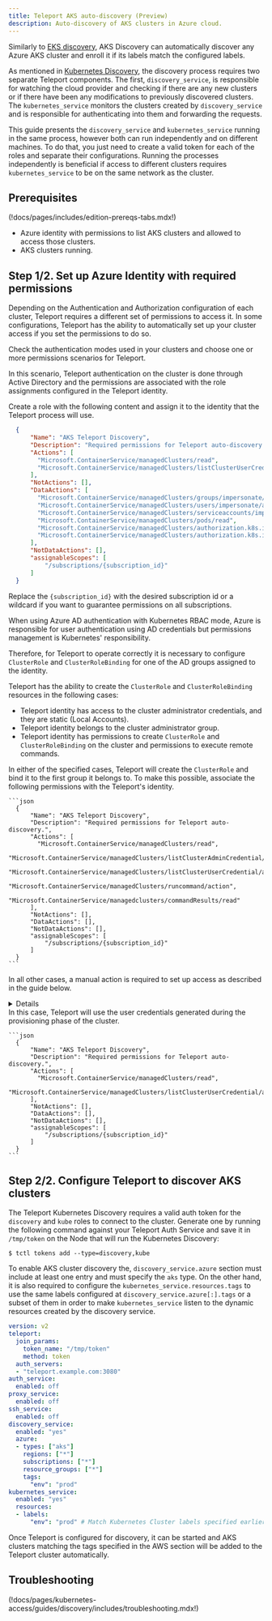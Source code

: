 ```yaml
---
title: Teleport AKS auto-discovery (Preview)
description: Auto-discovery of AKS clusters in Azure cloud.
---
```


Similarly to [EKS discovery](./aws.mdx), AKS Discovery can automatically discover 
any Azure AKS cluster and enroll it if its labels match the configured labels.

As mentioned in [Kubernetes Discovery](./discovery.mdx), the discovery process 
requires two separate Teleport components. The first, `discovery_service`, is 
responsible for watching the cloud provider and checking if there are any 
new clusters or if there have been any modifications to previously discovered clusters. 
The `kubernetes_service` monitors the clusters created by `discovery_service` and 
is responsible for authenticating into them and forwarding the requests.

<Notice type="tip">

This guide presents the `discovery_service` and `kubernetes_service` running in 
the same process, however both can run independently and on different machines. To do 
that, you just need to create a valid token for each of the roles and separate their 
configurations. Running the processes independently is beneficial if access 
to different clusters requires `kubernetes_service` to be on the same network as 
the cluster.

</Notice>

## Prerequisites

(!docs/pages/includes/edition-prereqs-tabs.mdx!)

- Azure identity with permissions to list AKS clusters and allowed to 
access those clusters.
- AKS clusters running. 

## Step 1/2. Set up Azure Identity with required permissions

Depending on the Authentication and Authorization configuration of each cluster, 
Teleport requires a different set of permissions to access it. 
In some configurations, Teleport has the ability to automatically set up your 
cluster access if you set the permissions to do so.

Check the authentication modes used in your clusters and choose one or more 
permissions scenarios for Teleport.

<Tabs>
  <TabItem label="Azure AD + Azure RBAC (recommended)" >

In this scenario, Teleport authentication on the cluster is done through 
Active Directory and the permissions are associated with the role assignments 
configured in the Teleport identity. 

Create a role with the following content and assign it to the identity that the 
Teleport process will use.

```json
  {
      "Name": "AKS Teleport Discovery",
      "Description": "Required permissions for Teleport auto-discovery.",
      "Actions": [
        "Microsoft.ContainerService/managedClusters/read",
        "Microsoft.ContainerService/managedClusters/listClusterUserCredential/action"
      ],
      "NotActions": [],
      "DataActions": [
        "Microsoft.ContainerService/managedClusters/groups/impersonate/action",
        "Microsoft.ContainerService/managedClusters/users/impersonate/action",
        "Microsoft.ContainerService/managedClusters/serviceaccounts/impersonate/action",
        "Microsoft.ContainerService/managedClusters/pods/read",
        "Microsoft.ContainerService/managedClusters/authorization.k8s.io/selfsubjectaccessreviews/write",
        "Microsoft.ContainerService/managedClusters/authorization.k8s.io/selfsubjectrulesreviews/write",
      ],
      "NotDataActions": [],
      "assignableScopes": [
          "/subscriptions/{subscription_id}"
      ]
  }
```

Replace the `{subscription_id}` with the desired subscription id or a wildcard if 
you want to guarantee permissions on all subscriptions.

  </TabItem>

  <TabItem label="Azure AD + Kubernetes RBAC">
When using Azure AD authentication with Kubernetes RBAC mode, Azure is responsible 
for user authentication using AD credentials but permissions management is Kubernetes' 
responsibility.

Therefore, for Teleport to operate correctly it is necessary to configure 
`ClusterRole` and `ClusterRoleBinding` for one of the AD groups assigned to the identity.

Teleport has the ability to create the `ClusterRole` and `ClusterRoleBinding` resources 
in the following cases:
- Teleport identity has access to the cluster administrator credentials, and they are static (Local Accounts).
- Teleport identity belongs to the cluster administrator group.
- Teleport identity has permissions to create `ClusterRole` and `ClusterRoleBinding` on the 
cluster and permissions to execute remote commands.

In either of the specified cases, Teleport will create the `ClusterRole` and bind 
it to the first group it belongs to. To make this possible, associate the 
following permissions with the Teleport's identity.

    ```json
      {
          "Name": "AKS Teleport Discovery",
          "Description": "Required permissions for Teleport auto-discovery.",
          "Actions": [
            "Microsoft.ContainerService/managedClusters/read",
            "Microsoft.ContainerService/managedClusters/listClusterAdminCredential/action",
            "Microsoft.ContainerService/managedClusters/listClusterUserCredential/action",
            "Microsoft.ContainerService/managedClusters/runcommand/action",
            "Microsoft.ContainerService/managedclusters/commandResults/read"
          ],
          "NotActions": [],
          "DataActions": [],
          "NotDataActions": [],
          "assignableScopes": [
              "/subscriptions/{subscription_id}"
          ]
      }
    ```

In all other cases, a manual action is required to set up access as described in the guide below.

<Details 
title="Manual configuration of Teleport RBAC permissions" 
opened={false}
>

Connect to each one of your target clusters with admin permissions and create the following 
resources using `kubectl`.

#### ClusterRole

Create the `ClusterRole` RBAC definition with minimum permissions for the Teleport 
to forward requests to the cluster.

```yaml
apiVersion: rbac.authorization.k8s.io/v1
kind: ClusterRole
metadata:
  name: teleport
rules:
- apiGroups:
  - ""
  resources:
  - users
  - groups
  - serviceaccounts
  verbs:
  - impersonate
- apiGroups:
  - ""
  resources:
  - pods
  verbs:
  - get
- apiGroups:
  - "authorization.k8s.io"
  resources:
  - selfsubjectaccessreviews
  - selfsubjectrulesreviews
  verbs:
  - create
```

#### ClusterRoleBinding

Link the previously created `ClusterRole` into the Teleport group.

```yaml
kind: ClusterRoleBinding
apiVersion: rbac.authorization.k8s.io/v1
metadata:
  name: teleport
roleRef:
  apiGroup: rbac.authorization.k8s.io
  kind: ClusterRole
  name: teleport
subjects:
- kind: Group
  name: {azure_ad_group_id}
  apiGroup: rbac.authorization.k8s.io
```

Please replace `{azure_ad_group_id}` with the appropriate Azure AD group
associated with Teleport identity.

</Details>


  </TabItem>
    <TabItem label="Local Accounts">
      In this case, Teleport will use the user credentials generated during the 
      provisioning phase of the cluster. 

    ```json
      {
          "Name": "AKS Teleport Discovery",
          "Description": "Required permissions for Teleport auto-discovery.",
          "Actions": [
            "Microsoft.ContainerService/managedClusters/read",
            "Microsoft.ContainerService/managedClusters/listClusterUserCredential/action",
          ],
          "NotActions": [],
          "DataActions": [],
          "NotDataActions": [],
          "assignableScopes": [
              "/subscriptions/{subscription_id}"
          ]
      }
    ```

  </TabItem>
</Tabs>


## Step 2/2. Configure Teleport to discover AKS clusters

The Teleport Kubernetes Discovery requires a valid auth token for the `discovery` and `kube` roles 
to connect to the cluster. Generate one by running the following command against
your Teleport Auth Service and save it in `/tmp/token` on the Node
that will run the Kubernetes Discovery:

```code
$ tctl tokens add --type=discovery,kube
```

To enable AKS cluster discovery the, `discovery_service.azure` section must
include at least one entry and must specify the `aks` type. On the other hand, it 
is also required to configure the `kubernetes_service.resources.tags` to use the same
labels configured at `discovery_service.azure[:].tags` or a subset of them 
in order to make `kubernetes_service` listen to the dynamic resources created by 
the discovery service.

```yaml
version: v2
teleport:
  join_params:
    token_name: "/tmp/token"
    method: token
  auth_servers:
  - "teleport.example.com:3080"
auth_service:
  enabled: off
proxy_service:
  enabled: off
ssh_service:
  enabled: off
discovery_service:
  enabled: "yes"
  azure:
  - types: ["aks"]
    regions: ["*"]
    subscriptions: ["*"]
    resource_groups: ["*"]
    tags:
      "env": "prod"
kubernetes_service:
  enabled: "yes"
  resources:
  - labels:
      "env": "prod" # Match Kubernetes Cluster labels specified earlier
```

Once Teleport is configured for discovery, it can be started and AKS
clusters matching the tags specified in the AWS section will be added 
to the Teleport cluster automatically.

## Troubleshooting

(!docs/pages/kubernetes-access/guides/discovery/includes/troubleshooting.mdx!)